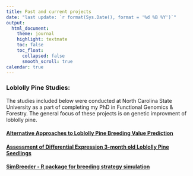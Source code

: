 ```yaml
---
title: Past and current projects
date: "last update: `r format(Sys.Date(), format = '%d %B %Y')`" 
output: 
  html_document:
    theme: journal
    highlight: textmate
    toc: false
    toc_float: 
      collapsed: false
      smooth_scroll: true
calendar: true
---
```


### Loblolly Pine Studies:

The studies included below were conducted at North Carolina State University as a part of completing my PhD in Functional Genomics & Forestry.  The general focus of these projects is on genetic improvment of loblolly pine.

#### [Alternative Approaches to Loblolly Pine Breeding Value Prediction](https://arfesta.github.io/Breeding-Value-Prediction/)

#### [Assessment of Differential Expression 3-month old Loblolly Pine Seedlings](https://arfesta.github.io/RNAseq-DE-analysis/)

#### [SimBreeder - R package for breeding strategy simulation](https://arfesta.github.io/SimBreeder/)
